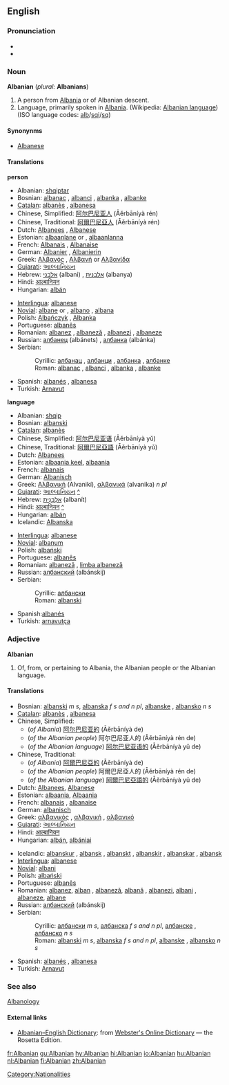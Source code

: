 ==English==

===Pronunciation===
*{{IPA|/ælˈbeɪniən/}}
*{{rhymes|eɪniən}}

===Noun===
'''Albanian''' (''plural:'' '''Albanians''')

# A person from [[Albania]] or of Albanian descent.
# Language, primarily spoken in [[Albania]]. (Wikipedia: [[w:Albanian language|Albanian language]]) (ISO language codes: [[alb]]/[[sqi]]/[[sq]])

====Synonynms====
*[[Albanese]]<!--rare/disused/outdated/archaic?-->

====Translations====
'''person'''
{{top}}
*Albanian: [[shqiptar]]
*Bosnian: [[albanac]] {{m}}, [[albanci]] {{p}}, [[albanka]] {{f}}, [[albanke]] {{f}} {{p}}
*[[Catalan]]: [[albanès]] {{m}}, [[albanesa]] {{f}}
*Chinese, Simplified: [[阿尔巴尼亚人]] (Āěrbāníyà rén)
*Chinese, Traditional: [[阿爾巴尼亞人]] (Āěrbāníyà rén)
*Dutch:  [[Albanees]] {{m}}, [[Albanese]] {{f}}
*Estonian: [[albaanlane]] {{m}} or {{f}}, [[albaanlanna]] {{f}}
*French: [[Albanais]] {{m}}, [[Albanaise]] {{f}}
*German: [[Albanier]] {{m}}, [[Albanierin]] {{f}}
*Greek: [[Αλβανός]] {{m}}, [[Αλβανή]] or [[Αλβανίδα]] {{f}}
*[[Gujarati]]: [[આલ્બાનિયન]]
*Hebrew: [[אלבני]] (albani) {{m}}, [[אלבנית]] (albanya) {{f}}
*Hindi: [[आल्बानियन]]
*Hungarian: [[albán]]
{{mid}}
*[[Interlingua]]: [[albanese]]
*[[Novial]]: [[albane]] {{m}} or {{f}}, [[albano]] {{m}}, [[albana]] {{f}}
*Polish: [[Albańczyk]] {{m}}, [[Albanka]] {{f}}
*Portuguese: [[albanês]]
*Romanian: [[albanez]] {{m}}, [[albaneză]] {{f}}, [[albanezi]] {{m}} {{p}}, [[albaneze]] {{f}} {{p}}
*Russian: [[албанец]] (albánets) {{m}}, [[албанка]] (albánka) {{f}}
*Serbian:
*:Cyrillic: [[албанац]] {{m}}, [[албанци]] {{p}}, [[албанка]] {{f}}, [[албанке]] {{f}} {{p}}
*:Roman: [[albanac]] {{m}}, [[albanci]] {{p}}, [[albanka]] {{f}}, [[albanke]] {{f}} {{p}}
*Spanish: [[albanés]] {{m}}, [[albanesa]] {{f}}
*Turkish: [[Arnavut]]
{{bottom}}

'''language'''
{{top}}
*Albanian: [[shqip]]
*Bosnian: [[albanski]] {{m}}
*[[Catalan]]: [[albanès]]
*Chinese, Simplified: [[阿尔巴尼亚语]] (Āěrbāníyà yǔ)
*Chinese, Traditional: [[阿爾巴尼亞語]] (Āěrbāníyà yǔ)
*Dutch: [[Albanees]]
*Estonian: [[albaania keel]], [[albaania]]
*French: [[albanais]] {{m}}
*German: [[Albanisch]]
*Greek: [[Αλβανική]] (Alvanikí), [[αλβανικά]] (alvanika) ''n pl''
*[[Gujarati]]: [[આલ્બાનિયન]] [[:gu:આલ્બાનિયન|^]]
*Hebrew: [[אלבנית|אַלְבָּנִית]] (albanít)
*Hindi: [[आल्बानियन]] [[:hi:आल्बानियन|^]]
*Hungarian: [[albán]]
*Icelandic: [[Albanska]]
{{mid}}
*[[Interlingua]]: [[albanese]]
*[[Novial]]: [[albanum]]
*Polish: [[albański]]
*Portuguese: [[albanês]]
*Romanian: [[albaneză]] {{f}}, [[limba albaneză]]
*Russian: [[албанский]] (albánskij)
*Serbian:
*:Cyrillic: [[албански]] {{m}}
*:Roman: [[albanski]] {{m}}
*Spanish:[[albanés]]
*Turkish: [[arnavutça]]
{{bottom}}

===Adjective===
'''Albanian'''
#Of, from, or pertaining to Albania, the Albanian people or the Albanian language.

====Translations====
{{top}}
*Bosnian: [[albanski]] ''m s'', [[albanska]] ''f s and n pl'', [[albanske]] {{f}} {{p}}, [[albansko]] ''n s''
*[[Catalan]]: [[albanès]] {{m}}, [[albanesa]] {{f}}
*Chinese, Simplified:
**(''of Albania'') [[阿尔巴尼亚的]] (Āěrbāníyà de)
**(''of the Albanian people'') 阿尔巴尼亚人的 (Āěrbāníyà rén de)
**(''of the Albanian language'') [[阿尔巴尼亚语的]] (Āěrbāníyà yǔ de)
*Chinese, Traditional:
**(''of Albania'') [[阿爾巴尼亞的]] (Āěrbāníyà de)
**(''of the Albanian people'') 阿爾巴尼亞人的 (Āěrbāníyà rén de)
**(''of the Albanian language'') [[阿爾巴尼亞語的]] (Āěrbāníyà yǔ de)
*Dutch: [[Albanees]], [[Albanese]]
*Estonian: [[albaania]], [[Albaania]]
*French: [[albanais]] {{m}}, [[albanaise]] {{f}}
*German: [[albanisch]]
*Greek: [[αλβανικός]] {{m}}, [[αλβανική]] {{f}}, [[αλβανικό]] {{n}}
*[[Gujarati]]: [[આલ્બાનિયન]]
*Hindi: [[आल्बानियन]]
*Hungarian: [[albán]], [[albániai]]
{{mid}}
*Icelandic: [[albanskur]] {{m}}, [[albansk]] {{f}}, [[albanskt]] {{n}}, [[albanskir]] {{m}} {{p}}, [[albanskar]] {{f}} {{p}}, [[albansk]] {{n}} {{p}}
*[[Interlingua]]: [[albanese]]
*[[Novial]]: [[albani]]
*Polish: [[albański]]
*Portuguese: [[albanês]]
*Romanian: [[albanez]], [[alban]] {{m}}, [[albaneză]], [[albană]] {{f}}, [[albanezi]], [[albani]] {{m}} {{p}}, [[albaneze]], [[albane]] {{f}} {{p}}
*Russian: [[албанский]] (albánskij)
*Serbian:
*:Cyrillic: [[албански]] ''m s'', [[албанска]] ''f s and n pl'', [[албанске]] {{f}} {{p}}, [[албанско]] ''n s''
*:Roman: [[albanski]] ''m s'', [[albanska]] ''f s and n pl'', [[albanske]] {{f}} {{p}}, [[albansko]] ''n s''
*Spanish: [[albanés]] {{m}}, [[albanesa]] {{f}}
*Turkish: [[Arnavut]]
{{bottom}}

===See also===
[[Albanology]]

====External links====
{{interwiktionary|code=sq}}
*[http://www.websters-online-dictionary.org/definition/Albanian-english/ Albanian–English Dictionary]: from [http://www.websters-online-dictionary.org Webster's Online Dictionary] — the Rosetta Edition.
{{ethnologue|code=aln}}
{{ethnologue|code=aae}}
{{ethnologue|code=aat}}
{{ethnologue|code=als}}

[[Category:Nationalities]]

[[fr:Albanian]]
[[gu:Albanian]]
[[hy:Albanian]]
[[hi:Albanian]]
[[io:Albanian]]
[[hu:Albanian]]
[[nl:Albanian]]
[[fi:Albanian]]
[[zh:Albanian]]